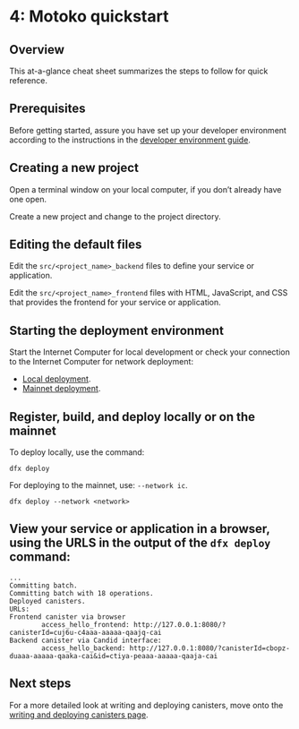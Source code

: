 
# 4: Motoko quickstart

## Overview

This at-a-glance cheat sheet summarizes the steps to follow for quick reference.

## Prerequisites

Before getting started, assure you have set up your developer environment according to the instructions in the [developer environment guide](./dev-env.md).

## Creating a new project

Open a terminal window on your local computer, if you don’t already have one open.

Create a new project and change to the project directory.

<DfxNewSnippet />

## Editing the default files

Edit the `src/<project_name>_backend` files to define your service or application.

Edit the `src/<project_name>_frontend` files with HTML, JavaScript, and CSS that provides the frontend for your service or application.

## Starting the deployment environment

Start the Internet Computer for local development or check your connection to the Internet Computer for network deployment:
- [Local deployment](/docs/current/developer-docs/getting-started/deploy/local).
- [Mainnet deployment](/docs/current/developer-docs/getting-started/deploy/mainnet).

## Register, build, and deploy locally or on the mainnet 

To deploy locally, use the command:

```
dfx deploy
```

For deploying to the mainnet, use: `--network ic`.

```
dfx deploy --network <network>
```

## View your service or application in a browser, using the URLS in the output of the `dfx deploy` command:

```
...
Committing batch.
Committing batch with 18 operations.
Deployed canisters.
URLs:
Frontend canister via browser
        access_hello_frontend: http://127.0.0.1:8080/?canisterId=cuj6u-c4aaa-aaaaa-qaajq-cai
Backend canister via Candid interface:
        access_hello_backend: http://127.0.0.1:8080/?canisterId=cbopz-duaaa-aaaaa-qaaka-cai&id=ctiya-peaaa-aaaaa-qaaja-cai
```

## Next steps

For a more detailed look at writing and deploying canisters, move onto the [writing and deploying canisters page](deploying.mdx).